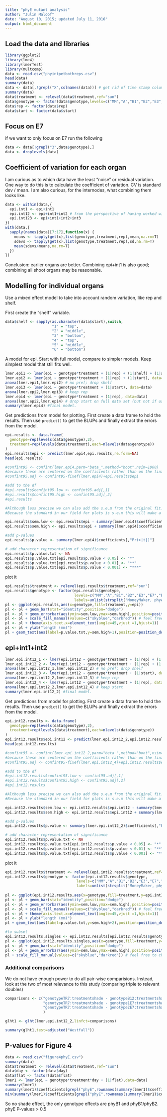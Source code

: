 ```yaml
---
title: "phyE mutant analysis"
author: "Julin Maloof"
date: "August 10, 2015; updated July 11, 2016"
output: html_document
---
```


## Load the data and libraries

```r
library(ggplot2)
library(lme4)
library(lmerTest)
library(multcomp)
data <- read.csv("phyintpetbothreps.csv")
head(data)
summary(data)
data <- data[,!grepl("X",colnames(data))] # get rid of time stamp columns
summary(data)
data$treatment <- relevel(data$treatment,ref="sun")
data$genotype <- factor(data$genotype,levels=c("MM","A","B1","B2","E3","E7","B12","1E3","1E7","2E3","2E7","TR3","TR7","QD3","QD7"))
data$rep <- factor(data$rep)
data$start <- factor(data$start)
```

## Focus on E7

if we want to only focus on E7 run the following
```r
data <- data[!grepl("3",data$genotype),]
data <- droplevels(data)
```


## Coefficient of variation for each organ
I am curious as to which data have the least "noise" or residual variation.  One way to do this is to calculate the coefficient of variation.  CV is standard dev / mean.  I am also curious, for the internodes, what combining them looks like.

```r
data <- within(data,{
  epi.int1 <- epi+int1
  epi.int12 <- epi+int1+int2 # from the perspective of having worked with the plants, this seems best.
  epi.int123 <- epi+int1+int2+int3
})
with(data,{
  sapply(names(data)[7:17],function(x) {
    means <- tapply(get(x),list(genotype,treatment,rep),mean,na.rm=T)
    sdevs <- tapply(get(x),list(genotype,treatment,rep),sd,na.rm=T)
    mean(sdevs/means,na.rm=T)
  })
})
```

Conclusion: earlier organs are better.  Combining epi+int1 is also good; combining all shoot organs may be reasonable.

## Modelling for individual organs

Use a mixed effect model to take into account random variation, like rep and shelf.

First create the "shelf" variable.
```r
data$shelf <- sapply(as.character(data$start),switch,
                     "1" = "top",
                     "2" = "middle",
                     "3" = "bottom",
                     "4" = "top",
                     "5" = "middle",
                     "6" = "bottom")
```

A model for epi.  Start with full model, compare to simpler models.  Keep simplest model that still fits well.
```r
lmer.epi1 <- lmer(epi ~ genotype*treatment + (1|rep) + (1|shelf) + (1|start), data=data)
lmer.epi2 <- lmer(epi ~ genotype*treatment + (1|rep) + (1|start), data=data)
anova(lmer.epi1,lmer.epi2) # no pref; drop shelf
lmer.epi3 <- lmer(epi ~ genotype*treatment + (1|start), data=data)
anova(lmer.epi2,lmer.epi3) # keep rep
lmer.epi4 <- lmer(epi ~ genotype*treatment + (1|rep), data=data)
anova(lmer.epi2,lmer.epi4) # drop start on full data set (but not if using E7 only!)
summary(lmer.epi4) #final model.
```

Get predictions from model for plotting.  First create a data frame to hold the results.  Then use `predict()` to get the BLUPs and finally extract the errors from the model.
```r
epi.results <- data.frame(
  genotype=rep(levels(data$genotype),2),
  treatment=rep(levels(data$treatment),each=nlevels(data$genotype))
)
epi.results$epi <- predict(lmer.epi4,epi.results,re.form=NA)
head(epi.results)

#confint95 <- confint(lmer.epi4,parm="beta_",method="boot",nsim=1000) 
#because these are centered on the coefficients rather than on the final estimates we need to do some conversion
#confint95.adj <- confint95-fixef(lmer.epi4)+epi.results$epi

#add to the df
#epi.results$confint95.low <- confint95.adj[,1] 
#epi.results$confint95.high <- confint95.adj[,2]
#epi.results

#Although less precise we can also add the s.e.m from the original fit.
#Because the standard in our field for plots is s.e.m this will make a more "traditional" plot

epi.results$sem.low <- epi.results$epi - summary(lmer.epi4)$coefficients[,"Std. Error"]
epi.results$sem.high <- epi.results$epi + summary(lmer.epi4)$coefficients[,"Std. Error"]

#add p-values
epi.results$p.value <- summary(lmer.epi4)$coefficients[,"Pr(>|t|)"]

# add character representation of significance
epi.results$p.value.txt <- NA
epi.results$p.value.txt[epi.results$p.value < 0.05] <- "*"
epi.results$p.value.txt[epi.results$p.value < 0.01] <- "**"
epi.results$p.value.txt[epi.results$p.value < 0.001] <- "***"
```

plot it
```r
epi.results$treatment <- relevel(epi.results$treatment,ref="sun")
epi.results$genotype <- factor(epi.results$genotype,
                               levels=c("MM","A","B1","B2","E3","E7","B12","1E3","1E7","2E3","2E7","TR3","TR7","QD3","QD7"),
                               labels=unlist(strsplit("MoneyMaker, phyA, phyB1, phyB2, phyE-3, phyE-7, phyB1/phyB2, phyB1/phyE-3, phyB1/phyE-7, phyB2/phyE-3, phyB2/phyE-7, phyB1/phyB2/phyE-3, phyB1/phyB2/phyE-7, phyA/phyB1/phyB2/phyE-3, phyA/phyB1/phyB2/phyE-7",split=", ")))
pl <- ggplot(epi.results,aes(x=genotype,fill=treatment,y=epi))
pl <- pl + geom_bar(stat="identity",position="dodge")
pl <- pl + geom_errorbar(aes(ymin=sem.low,ymax=sem.high),position=position_dodge(width=.9),width=.5)
pl <- pl + scale_fill_manual(values=c("skyblue","darkred")) # feel free to change
pl <- pl + theme(axis.text.x=element_text(angle=45,vjust =1,hjust=1))
pl <- pl + ylab("length (mm)")
pl + geom_text(aes(label=p.value.txt,y=sem.high+1),position=position_dodge(width=0.9))
```

## epi+int1+int2

```r
lmer.epi.int12_1 <- lmer(epi.int12 ~ genotype*treatment + (1|rep) + (1|shelf) + (1|start), data=data)
lmer.epi.int12_2 <- lmer(epi.int12 ~ genotype*treatment + (1|rep) + (1|start), data=data)
anova(lmer.epi.int12_1,lmer.epi.int12_2) # no pref; drop shelf
lmer.epi.int12_3 <- lmer(epi.int12 ~ genotype*treatment + (1|start), data=data)
anova(lmer.epi.int12_2,lmer.epi.int12_3) # keep rep
lmer.epi.int12_4 <- lmer(epi.int12 ~ genotype*treatment + (1|rep), data=data)
anova(lmer.epi.int12_2,lmer.epi.int12_4) # keep start
summary(lmer.epi.int12_2) #final model.
```

Get predictions from model for plotting.  First create a data frame to hold the results.  Then use `predict()` to get the BLUPs and finally extract the errors from the model.
```r
epi.int12.results <- data.frame(
  genotype=rep(levels(data$genotype),2),
  treatment=rep(levels(data$treatment),each=nlevels(data$genotype))
)
epi.int12.results$epi.int12 <- predict(lmer.epi.int12_2,epi.int12.results,re.form=NA)
head(epi.int12.results)

#confint95 <- confint(lmer.epi.int12_2,parm="beta_",method="boot",nsim=1000) 
#because these are centered on the coefficients rather than on the final estimates we need to do some conversion
#confint95.adj <- confint95-fixef(lmer.epi.int12_4)+epi.int12.results$epi.int12

#add to the df
#epi.int12.results$confint95.low <- confint95.adj[,1] 
#epi.int12.results$confint95.high <- confint95.adj[,2]
#epi.int12.results

#Although less precise we can also add the s.e.m from the original fit.
#Because the standard in our field for plots is s.e.m this will make a more "traditional" plot

epi.int12.results$sem.low <- epi.int12.results$epi.int12 - summary(lmer.epi.int12_2)$coefficients[,"Std. Error"]
epi.int12.results$sem.high <- epi.int12.results$epi.int12 + summary(lmer.epi.int12_2)$coefficients[,"Std. Error"]

#add p-values
epi.int12.results$p.value <- summary(lmer.epi.int12_2)$coefficients[,"Pr(>|t|)"]

# add character representation of significance
epi.int12.results$p.value.txt <- NA
epi.int12.results$p.value.txt[epi.int12.results$p.value < 0.05] <- "*"
epi.int12.results$p.value.txt[epi.int12.results$p.value < 0.01] <- "**"
epi.int12.results$p.value.txt[epi.int12.results$p.value < 0.001] <- "***"
```

plot it
```r
epi.int12.results$treatment <- relevel(epi.int12.results$treatment,ref="sun")
epi.int12.results$genotype <- factor(epi.int12.results$genotype,
                                levels=c("MM","A","B1","B2","E3","E7","B12","1E3","1E7","2E3","2E7","TR3","TR7","QD3","QD7"),
                                labels=unlist(strsplit("MoneyMaker, phyA, phyB1, phyB2, phyE-3, phyE-7, phyB1/phyB2, phyB1/phyE-3, phyB1/phyE-7, phyB2/phyE-3, phyB2/phyE-7, phyB1/phyB2/phyE-3, phyB1/phyB2/phyE-7, phyA/phyB1/phyB2/phyE-3, phyA/phyB1/phyB2/phyE-7",split=", ")))
                                     
pl <- ggplot(epi.int12.results,aes(x=genotype,fill=treatment,y=epi.int12))
pl <- pl + geom_bar(stat="identity",position="dodge")
pl <- pl + geom_errorbar(aes(ymin=sem.low,ymax=sem.high),position=position_dodge(width=.9),width=.5)
pl <- pl + scale_fill_manual(values=c("skyblue","darkred")) # feel free to change
pl <- pl + theme(axis.text.x=element_text(angle=45,vjust =1,hjust=1))
pl <- pl + ylab("length (mm)")
pl + geom_text(aes(label=p.value.txt,y=sem.high+2),position=position_dodge(width=0.9))

#to subset
epi.int12.results.singles <- epi.int12.results[epi.int12.results$genotype %in% c("MoneyMaker","phyA","phyB1","phyB2","phyE-7"),] #i.e. for singles
pl <- ggplot(epi.int12.results.singles,aes(x=genotype,fill=treatment,y=epi.int12))
pl <- pl + geom_bar(stat="identity",position="dodge")
pl <- pl + geom_errorbar(aes(ymin=sem.low,ymax=sem.high),position=position_dodge(width=.9),width=.5)
pl + scale_fill_manual(values=c("skyblue","darkred")) # feel free to change
```

### Additional comparisons

We do not have enough power to do all pair-wise comparisions.  Instead, look at the two of most relevance to this study (comparing triple to relevant doubles)
```r

comparisons <- c("genotypeTR7:treatmentshade - genotypeB12:treatmentshade = 0",
                 "genotypeTR7:treatmentshade - genotype1E7:treatmentshade = 0",
                 "genotypeTR7:treatmentshade - genotype2E7:treatmentshade = 0"
                 )

glht1 <- glht(lmer.epi.int12_2,linfct=comparisons)

summary(glht1,test=adjusted("Westfall"))

```

## P-values for Figure 4

```r
data <- read.csv("figure4phyE.csv")
summary(data)
data$treatment <- relevel(data$treatment,ref="sun")
data$day <- factor(data$day)
data$flat <- factor(data$flat)
lmer1 <- lmer(epi ~ genotype*treatment*day + (1|flat),data=data)
summary(lmer1)
summary(lmer1)$coefficients[grepl("phyE",rownames(summary(lmer1)$coefficients)),]
min(summary(lmer1)$coefficients[grepl("phyE",rownames(summary(lmer1)$coefficients)),"Pr(>|t|)"])
```

So no shade effect, the only genotype effects are phyB1 and phyB1/phyB2.  phyE P-values > 0.5

